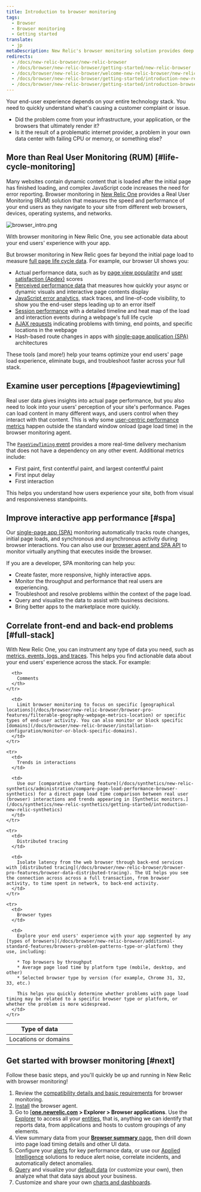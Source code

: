 ```yaml
---
title: Introduction to browser monitoring
tags:
  - Browser
  - Browser monitoring
  - Getting started
translate:
  - jp
metaDescription: New Relic's browser monitoring solution provides deep visibility and actionable insights into real users' experiences on your website.
redirects:
  - /docs/new-relic-browser/new-relic-browser
  - /docs/browser/new-relic-browser/getting-started/new-relic-browser
  - /docs/browser/new-relic-browser/welcome-new-relic-browser/new-relic-browser
  - /docs/browser/new-relic-browser/getting-started/introduction-new-relic-browser
  - /docs/browser/new-relic-browser/getting-started/introduction-browser-monitoring
---
```


Your end-user experience depends on your entire technology stack. You need to quickly understand what's causing a customer complaint or issue.

* Did the problem come from your infrastructure, your application, or the browsers that ultimately render it?
* Is it the result of a problematic internet provider, a problem in your own data center with failing CPU or memory, or something else?

## More than Real User Monitoring (RUM) [#life-cycle-monitoring]

Many websites contain dynamic content that is loaded after the initial page has finished loading, and complex JavaScript code increases the need for error reporting. Browser monitoring in [New Relic One](/docs/new-relic-one/use-new-relic-one/get-started/introduction-new-relic-one) provides a Real User Monitoring (RUM) solution that measures the speed and performance of your end users as they navigate to your site from different web browsers, devices, operating systems, and networks.

![browser_intro.png](./images/browser_intro_0.png "browser_intro.png")

<figcaption>
  With browser monitoring in New Relic One, you see actionable data about your end users' experience with your app.
</figcaption>

But browser monitoring in New Relic goes far beyond the initial page load to measure [full page life cycle data](/docs/browser/new-relic-browser/page-load-timing-resources/page-load-timing-process). For example, our browser UI shows you:

* Actual performance data, such as by [page view popularity](/docs/browser/new-relic-browser/additional-standard-features/page-views-insights-your-sites-popularity) and [user satisfaction (Apdex)](/docs/apm/new-relic-apm/apdex/apdex-measuring-user-satisfaction) scores
* [Perceived performance data](#pageviewtiming) that measures how quickly your async or dynamic visuals and interactive page contents display
* [JavaScript error analytics](/docs/browser/new-relic-browser/browser-pro-features/js-errors-dashboard-examining-errors-over-time), stack traces, and line-of-code visibility, to show you the end-user steps leading up to an error itself
* [Session performance](/docs/browser/new-relic-browser/browser-pro-features/session-traces-exploring-webpages-life-cycle) with a detailed timeline and heat map of the load and interaction events during a webpage's full life cycle
* [AJAX requests](/docs/browser/new-relic-browser/browser-pro-features/ajax-dashboard-identifying-time-consuming-calls) indicating problems with timing, end points, and specific locations in the webpage
* Hash-based route changes in apps with [single-page application (SPA)](#spa) architectures

These tools (and more!) help your teams optimize your end users' page load experience, eliminate bugs, and troubleshoot faster across your full stack.

## Examine user perceptions [#pageviewtiming]

Real user data gives insights into actual page performance, but you also need to look into your users' perception of your site's performance. Pages can load content in many different ways, and users control when they interact with that content. This is why some [user-centric performance metrics](/docs/browser/new-relic-browser/page-load-timing-resources/pageviewtiming-async-or-dynamic-page-details) happen outside the standard window onload (page load time) in the browser monitoring agent.

The [`PageViewTiming` event](/attribute-dictionary/?event=PageViewTiming) provides a more real-time delivery mechanism that does not have a dependency on any other event. Additional metrics include:

* First paint, first contentful paint, and largest contentful paint
* First input delay
* First interaction

This helps you understand how users experience your site, both from visual and responsiveness standpoints.

## Improve interactive app performance [#spa]

Our [single-page app (SPA)](/docs/browser/single-page-app-monitoring/browser-ui/view-spa-data-new-relic-browser) monitoring automatically tracks route changes, initial page loads, and synchronous and asynchronous activity during browser interactions. You can also use our [browser agent and SPA API](/docs/browser/new-relic-browser/browser-agent-spa-api) to monitor virtually anything that executes inside the browser.

If you are a developer, SPA monitoring can help you:

* Create faster, more responsive, highly interactive apps.
* Monitor the throughput and performance that real users are experiencing.
* Troubleshoot and resolve problems within the context of the page load.
* Query and visualize the data to assist with business decisions.
* Bring better apps to the marketplace more quickly.

## Correlate front-end and back-end problems [#full-stack]

With New Relic One, you can instrument any type of data you need, such as [metrics, events, logs, and traces](/docs/using-new-relic/data/understand-data/new-relic-data-types). This helps you find actionable data about your end users' experience across the stack. For example:

<table>
  <thead>
    <tr>
      <th style={{ width: "200px" }}>
        Type of data
      </th>

      <th>
        Comments
      </th>
    </tr>
  </thead>

  <tbody>
    <tr>
      <td>
        Locations or domains
      </td>

      <td>
        Limit browser monitoring to focus on specific [geographical locations](/docs/browser/new-relic-browser/browser-pro-features/filterable-geography-webpage-metrics-location) or specific types of end-user activity. You can also monitor or block specific [domains](/docs/browser/new-relic-browser/installation-configuration/monitor-or-block-specific-domains).
      </td>
    </tr>

    <tr>
      <td>
        Trends in interactions
      </td>

      <td>
        Use our [comparative charting feature](/docs/synthetics/new-relic-synthetics/administration/compare-page-load-performance-browser-synthetics) for a direct page load time comparison between real user (browser) interactions and trends appearing in [Synthetic monitors.](/docs/synthetics/new-relic-synthetics/getting-started/introduction-new-relic-synthetics)
      </td>
    </tr>

    <tr>
      <td>
        Distributed tracing
      </td>

      <td>
        Isolate latency from the web browser through back-end services with [distributed tracing](/docs/browser/new-relic-browser/browser-pro-features/browser-data-distributed-tracing). The UI helps you see the connection across across a full transaction, from browser activity, to time spent in network, to back-end activity.
      </td>
    </tr>

    <tr>
      <td>
        Browser types
      </td>

      <td>
        Explore your end users' experience with your app segmented by any [types of browsers](/docs/browser/new-relic-browser/additional-standard-features/browsers-problem-patterns-type-or-platform) they use, including:

        * Top browsers by throughput
        * Average page load time by platform type (mobile, desktop, and other)
        * Selected browser type by version (for example, Chrome 31, 32, 33, etc.)

        This helps you quickly determine whether problems with page load timing may be related to a specific browser type or platform, or whether the problem is more widespread.
      </td>
    </tr>
  </tbody>
</table>

## Get started with browser monitoring [#next]

Follow these basic steps, and you'll quickly be up and running in New Relic with browser monitoring!

1. Review the [compatibility details and basic requirements](/docs/browser/new-relic-browser/getting-started/compatibility-requirements-new-relic-browser) for browser monitoring.
2. [Install](/docs/browser/new-relic-browser/installation/install-new-relic-browser-agent) the browser agent.
3. Go to [**[one.newrelic.com](https://one.newrelic.com) > Explorer > Browser applications**. Use the [Explorer](/docs/new-relic-one/use-new-relic-one/core-concepts/new-relic-explorer-view-performance-across-apps-services-hosts/) to access all your [entities](/docs/new-relic-one/use-new-relic-one/core-concepts/what-entity-new-relic/), that is, anything we can identify that reports data, from applications and hosts to custom groupings of any elements. 
4. View summary data from your [**Browser summary** page](/docs/browser/new-relic-browser/getting-started/browser-overview-website-performance-glance), then drill down into page load timing details and other UI data.
5. Configure your [alerts](/docs/alerts/new-relic-alerts/getting-started/new-relic-alerts-concepts-workflow) for key performance data, or use our [Applied Intelligence](/docs/new-relic-one/use-new-relic-one/new-relic-ai/introduction-new-relic-ai) solutions to reduce alert noise, correlate incidents, and automatically detect anomalies.
6. [Query](/docs/using-new-relic/data/understand-data/query-new-relic-data) and visualize your [default data](/docs/insights/insights-data-sources/default-attributes/browser-default-attributes-insights) (or customize your own), then analyze what that data says about your business.
7. Customize and share your own [charts and dashboards](/docs/query-your-data/explore-query-data/dashboards/introduction-dashboards/).
